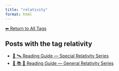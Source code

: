 ```yaml
---
title: "relativity"
format: html
---
```


[⬅ Return to All Tags](../tags.qmd)

## Posts with the tag **relativity**

- [🧭 🛰️ Reading Guide — Special Relativity Series](/posts/physics/guide-special-relativity.html)
- [🧭 📚 🌠 Reading Guide — General Relativity Series](/posts/physics/guide-general-relativity.html)
